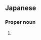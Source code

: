 ==Japanese==
{{ja-kanjitab|あ|さ|み}}

===Proper noun===
{{ja-pos|あさみ|proper}}

# {{given name|female|lang=ja|sort=あさみ}}